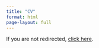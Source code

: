 ```yaml
---
title: "CV"
format: html
page-layout: full
---
```


```{=html}
<script>
  window.location.href = "assets/Resume_MehakG2025_newest.pdf";
</script>
```

<p>If you are not redirected, <a href="assets/Resume_MehakG2025.pdf" target="_blank">click here</a>.</p>
